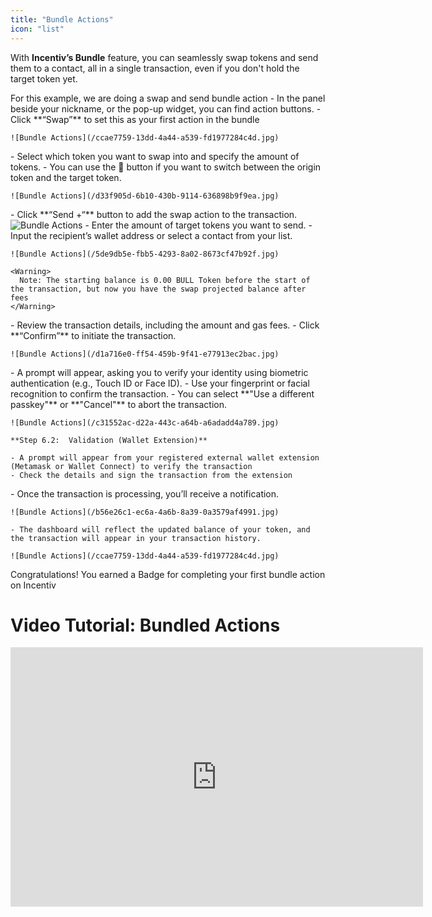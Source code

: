 ```yaml
---
title: "Bundle Actions"
icon: "list"
---
```


With **Incentiv’s Bundle** feature, you can seamlessly swap tokens and send them to a contact, all in a single transaction, even if you don't hold the target token yet.

<Note>
  For this example, we are doing a swap and send bundle action
</Note>

<Steps>
  <Step title="Step 1: Navigate and click the Swap button">
    - In the panel beside your nickname, or the pop-up widget, you can find action buttons.
    - Click **“Swap”** to set this as your first action in the bundle

    ![Bundle Actions](/ccae7759-13dd-4a44-a539-fd1977284c4d.jpg)
  </Step>
  <Step title="Step 2: Choose the token">
    - Select which token you want to swap into and specify the amount of tokens.
    - You can use the 🔄 button if you want to switch between the origin token and the target token.

    ![Bundle Actions](/d33f905d-6b10-430b-9114-636898b9f9ea.jpg)
  </Step>
  <Step title="Step 3: Select Additional Actions">
    - Click **“Send +“** button to add the swap action to the transaction. <img src="/docs/images/BundleActions3.jpeg" alt="Bundle Actions" />
  </Step>
  <Step title="Step 4: Fill Token Amount and Recipient Address">
    - Enter the amount of target tokens you want to send.
    - Input the recipient’s wallet address or select a contact from your list.

    ![Bundle Actions](/5de9db5e-fbb5-4293-8a02-8673cf47b92f.jpg)

    <Warning>
      Note: The starting balance is 0.00 BULL Token before the start of the transaction, but now you have the swap projected balance after fees
    </Warning>
  </Step>
  <Step title="Step 5: Overview & Confirm">
    - Review the transaction details, including the amount and gas fees.
    - Click **“Confirm”** to initiate the transaction.

    ![Bundle Actions](/d1a716e0-ff54-459b-9f41-e77913ec2bac.jpg)
  </Step>
  <Step title="Step 6.1: Validation">
    - A prompt will appear, asking you to verify your identity using biometric authentication (e.g., Touch ID or Face ID).
    - Use your fingerprint or facial recognition to confirm the transaction.
    - You can select **"Use a different passkey"** or **"Cancel"** to abort the transaction.

    ![Bundle Actions](/c31552ac-d22a-443c-a64b-a6adadd4a789.jpg)

    **Step 6.2:  Validation (Wallet Extension)**

    - A prompt will appear from your registered external wallet extension (Metamask or Wallet Connect) to verify the transaction
    - Check the details and sign the transaction from the extension
  </Step>
  <Step title="Step 7: Transaction Confirmation">
    - Once the transaction is processing, you’ll receive a notification.

    ![Bundle Actions](/b56e26c1-ec6a-4a6b-8a39-0a3579af4991.jpg)

    - The dashboard will reflect the updated balance of your token, and the transaction will appear in your transaction history.

    ![Bundle Actions](/ccae7759-13dd-4a44-a539-fd1977284c4d.jpg)
  </Step>
</Steps>

<Tip>
  Congratulations! You earned a Badge for completing your first bundle action on Incentiv
</Tip>

# Video Tutorial: Bundled Actions

<iframe width="660" height="415" src="https://www.youtube.com/embed/iwgDBp_rWSs?si=J-Ws4iSN5lI80mw-" title="Bundled Actions" frameborder="0" allow="accelerometer; autoplay; clipboard-write; encrypted-media; gyroscope; picture-in-picture; web-share" referrerpolicy="strict-origin-when-cross-origin" allowfullscreen />